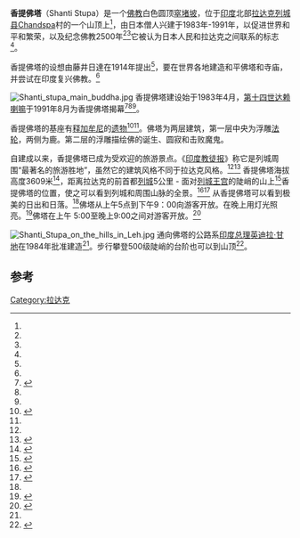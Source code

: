 {{Infobox Tibetan Buddhist monastery
|name =香提佛塔
|image = Shanti Stupa, Leh - 2.jpg
|pushpin_map = India
|latd = 34 | latm = 10 | lats = 25| latNS = N
|longd= 77 | longm=34 | longs =29| longEW = E
|iso_region= IN-JK
|map_caption = 地理位置
|location_country = 印度
|coordinates_display =
|location=[[印度|印度]][[拉达克|拉达克]]列城县
|founded = 1985
}}
'''香提佛塔'''（Shanti Stupa）是一个[[佛教|佛教]]白色圆顶[[窣堵坡|窣堵坡]]，位于[[印度|印度]]北部[[拉达克|拉达克]][[列城县|列城县]]Chandspa村的一个山顶上<ref name="Temples"/>，由日本僧人兴建于1983年-1991年，以促进世界和平和繁荣，以及纪念佛教2500年<ref name="Temples"/><ref name = "bhasin"/>它被认为日本人民和拉达克之间联系的标志<ref name = "bhasin"/>。

香提佛塔的设想由藤井日達在1914年提出<ref name = "bhasin"/>，要在世界各地建造和平佛塔和寺庙，并尝试在印度复兴佛教。<ref name = "bhasin"/>

[[File:Shanti_stupa_main_buddha.jpg|left]]
香提佛塔建设始于1983年4月，[[第十四世达赖喇嘛|第十四世达赖喇嘛]]于1991年8月为香提佛塔揭幕<ref name="Temples">{{cite web|url=http://www.buddhist-temples.com/buddhist-monastery/ladakh/shanti-stupa.html|title=Shanti Stupa|publisher=Buddhist-temples.com|accessdate=2009-10-19|archive-date=2009-11-07|archive-url=https://web.archive.org/web/20091107155708/http://www.buddhist-temples.com/buddhist-monastery/ladakh/shanti-stupa.html|dead-url=no}}</ref><ref name = "bhasin"/><ref name="bajwa"/>。

香提佛塔的基座有[[释加牟尼|释加牟尼]]的[[遗物|遗物]]<ref>{{cite web |title=Leh |url=http://www.ndtv.com/ndtvtravels/travel_xtopspot.aspx?topspot=Leh |date= |publisher=[[NDTV|NDTV]] |page= |accessdate=2016-12-31 |archive-date=2012-04-02 |archive-url=https://web.archive.org/web/20120402165119/http://www.ndtv.com/ndtvtravels/travel_xtopspot.aspx?topspot=Leh |dead-url=no }}</ref><ref name = "bhasin"/>。佛塔为两层建筑，第一层中央为浮雕[[法轮|法轮]]，两侧为鹿。第二层的浮雕描绘佛的诞生、圆寂和击败魔鬼。

自建成以来，香提佛塔已成为受欢迎的旅游景点。《[[印度教徒报|印度教徒报]]》称它是列城周围“最著名的旅游胜地”，虽然它的建筑风格不同于拉达克风格。<ref name="Temples"/><ref>{{cite news|url=http://www.hindu.com/2005/08/21/stories/2005082100341100.htm|title=Ladakh monuments cry for renovation|last=Luv Puri|date=2005-08-21|publisher=[[印度教徒报|印度教徒报]]|accessdate=2009-12-01|archive-date=2008-07-06|archive-url=https://web.archive.org/web/20080706223904/http://www.hindu.com/2005/08/21/stories/2005082100341100.htm|dead-url=no}}</ref> 香提佛塔海拔高度3609米<ref name="bajwa">{{cite book|last= Jagir Singh Bajwa, Ravinder Kaur|title=Tourism Management|pages=117|url=https://books.google.com/books?id=TVXCiwdwPxsC&pg=PA117&dq=shanti+stupa+Ladakh&lr=&as_brr=3&client=firefox-a#v=onepage&q=shanti%20stupa%20Ladakh&f=false | isbn=978-81-313-0047-3 | year=2007 | publisher=APH Publishing}}</ref>，距离拉达克的前首都[[列城|列城]]5公里 - 面对[[列城王宫|列城王宫]]的陡峭的山上<ref name = "bhasin">{{cite book|last= Bhasin|first=Sanjeev Kumar|title=Amazing land Ladakh: places, people, and culture|pages=119–20|chapter=Shanti Stupa|url=https://books.google.com/books?id=8IZloNzI8BgC&pg=PA120&dq=shanti+stupa+Ladakh&as_brr=3&client=firefox-a#v=onepage&q=shanti%20stupa%20Ladakh&f=false | isbn=978-81-7387-186-3 | year=2006 | publisher=Indus Publishing}}</ref>香提佛塔的位置，使之可以看到列城和周围山脉的全景。<ref>{{cite book|title=Frommer's India|publisher=Wiley Publishing Inc.|location=Hoboken, NJ, USA|pages=524|url=https://books.google.com/books?id=qMqBvtL_nI0C&pg=PT534&dq=shanti+stupa+Ladakh&as_brr=3&client=firefox-a#v=onepage&q=shanti%20stupa%20Ladakh&f=false | isbn=978-0-470-16908-7}}</ref><ref name="visitladakh">{{cite web|url=http://www.visitladakh.com/places-to-see/leh-.html|title=Leh: Places to see|work=VISITLADAKH.COM|accessdate=2009-12-01|archive-date=2019-11-22|archive-url=https://web.archive.org/web/20191122201140/http://www.visitladakh.com/places-to-see/leh-.html|dead-url=yes}}</ref> 从香提佛塔可以看到极美的日出和日落。<ref name = "tour"/>佛塔从上午5点到下午9：00向游客开放。在晚上用灯光照亮。<ref name="tour">{{cite web|url=http://www.buddhist-tourism.com/countries/india/temples-monuments/shanti-stupa.html|title=Shanti Stupa|year=2007|work=Buddhist-Tourism.Com|accessdate=2009-12-01|archive-date=2007-07-02|archive-url=https://web.archive.org/web/20070702132706/http://www.buddhist-tourism.com/countries/india/temples-monuments/shanti-stupa.html|dead-url=yes}}</ref>佛塔在上午 5:00至晚上9:00之间对游客开放。<ref>{{cite web|url=http://www.visitladakh.com/places-to-see/leh-.html|archive-url=https://web.archive.org/web/20191122201140/http://www.visitladakh.com/places-to-see/leh-.html|url-status=dead|archive-date=22 November 2019|title=Leh: Places to see|work=VISITLADAKH.COM |access-date=1 December 2009}}</ref>

[[File:Shanti_Stupa_on_the_hills_in_Leh.jpg|center]]
通向佛塔的公路系[[印度总理|印度总理]][[英迪拉·甘地|英迪拉·甘地]]在1984年批准建造<ref name = "bhasin"/>。步行攀登500级陡峭的台阶也可以到山顶<ref name="Leh Ladakh Tour">{{cite web|url=http://renokadventures.com/trans-himalayan-jeep-safari/|title=Leh: Places to see|accessdate=2009-12-01|archive-url=https://web.archive.org/web/20140401022635/http://renokadventures.com/trans-himalayan-jeep-safari/|archive-date=2014-04-01|dead-url=yes}}</ref>。

==参考==
{{Reflist}}
[[Category:拉达克|Category:拉达克]]